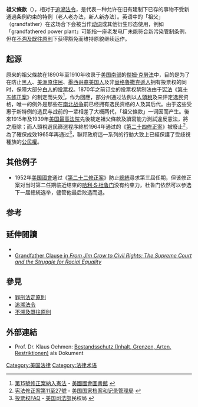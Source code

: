 '''祖父條款'''（{{lang-en|Grandfather clause}}），相对于[[追溯法令|追溯法令]]，是代表一种允许在旧有建制下已存的事物不受新通過条例约束的特例（老人老办法，新人新办法）。英语中的「祖父」（grandfather）在这场合下会被当作[[动词|动词]]或其他衍生形态使用，例如「grandfathered power plant」可能指一座老发电厂未能符合新污染管制条例，但在[[不溯及既往原則|不溯及既往原則]]下获得豁免而维持原貌继续运作。

==起源==
原来的祖父條款在1890年至1910年收录于[[美国南部|美国南部]]的[[傑姆·克勞法|傑姆·克勞法]]中，目的是为了在防止[[非裔美国人|黑人]]、[[美洲原住民|美洲原住民]]、[[墨西哥裔美国人|墨西哥裔美国人]]及非[[盎格魯撒克遜人|盎格魯撒克遜人]]拥有投票权的同时，保障大部分[[白人|白人]]的[[投票权|投票权]]。1870年之前订立的投票权禁制法由于[[美国宪法|宪法]]《[[美國憲法第十五修正案|第十五修正案]]》的制定而失效<ref>[http://www.loc.gov/rr/program/bib/ourdocs/15thamendment.html 第15號修正案納入憲法] {{Wayback|url=http://www.loc.gov/rr/program/bib/ourdocs/15thamendment.html |date=20130816181022 }} - [[國會圖書館_(美國)|美國國會圖書館]] {{en_icon}}</ref>，作为回應，部分州通过法例以[[人頭稅|人頭稅]]及{{link-en|美国公民选民语文能力测验|literacy tests|讀寫能力測試}}来评定选民资格，唯一的例外是那些在[[南北战争|南北战争]]前已经拥有选民资格的人及其后代。由于这些受惠于新特例的选民与战前的一辈相差了大概两代，「祖父條款」一词因而产生。後來1915年及1939年[[美国最高法院|美国最高法院]]先後裁定祖父條款及讀寫能力測試違反憲法，將之廢除；而人頭稅選民篩選程序終於1964年通过的《[[美国宪法第二十四修正案|第二十四修正案]]》被廢止<ref>[http://www.archives.gov/exhibits/charters/constitution_amendments_11-27.html 宪法修正案第11至27號] {{WebCite|url=https://www.webcitation.org/6HIWJcreJ?url=http://www.archives.gov/exhibits/charters/constitution_amendments_11-27.html |date=20130611141452 |dateformat=iso }} - [[美国国家档案和记录管理局|美国国家档案和记录管理局]] {{en_icon}}</ref>，為了確保成效1965年再通过{{link-en|投票权法案|Voting Rights Act}}<ref>[http://www.usdoj.gov/crt/voting/misc/faq.htm 投票权FAQ] {{Wayback|url=http://www.usdoj.gov/crt/voting/misc/faq.htm |date=20090827140605 }} - [[美国司法部|美国司法部]]民权局 {{en_icon}}</ref>，聯邦政府這一系列的行動大致上已經保護了受歧視種族的[[公民權|公民權]]。

==其他例子==
* 1952年[[美国國會|美国國會]]通过《[[美國憲法第二十二修正案|第二十二修正案]]》防止[[美國總統|總統]]尋求第三屆任期，但该修正案对当时第二任期临近结束的[[哈利·S·杜鲁门|哈利·S·杜鲁门]]没有约束力，杜鲁门依然可以参选下一届總統选举，儘管他最后败选而退。

==参考==
{{reflist}}

==延伸閱讀==
{{refbegin|2}}
* {{cite journal |last=Riser |first=R. Volney |title=Disfranchisement, the U.S. Constitution, and the Federal Courts: Alabama's 1901 Constitutional Convention Debates the Grandfather Clause |journal=American Journal of Legal History |year=2006 |volume=48 |issue=3 |pages=237–279 |doi= |jstor=25434804 }}
* [https://books.google.com/books?id=NytV-qWjSBcC&pg=PA70 Grandfather Clause in ''From Jim Crow to Civil Rights: The Supreme Court and the Struggle for Racial Equality''] {{Wayback|url=https://books.google.com/books?id=NytV-qWjSBcC&pg=PA70 |date=20190604215943 }}
{{refend}}

== 參見 ==
*[[罪刑法定原則|罪刑法定原則]]
*[[追溯法令|追溯法令]]
*[[不溯及既往原則|不溯及既往原則]]

==外部連結==
* Prof. Dr. Klaus Oehmen: [http://www.agi-online.de/upload/05%20kurzf%20Vortrag%20Bestandsschutz%20oehmen.doc Bestandsschutz (Inhalt, Grenzen, Arten, Restriktionen)] {{Wayback|url=http://www.agi-online.de/upload/05%20kurzf%20Vortrag%20Bestandsschutz%20oehmen.doc |date=20201218115933 }} als Dokument {{de icon}}

{{Voting rights in the United States|state=collapsed}}

[[Category:美国法律|Category:美国法律]]
[[Category:法律术语|Category:法律术语]]